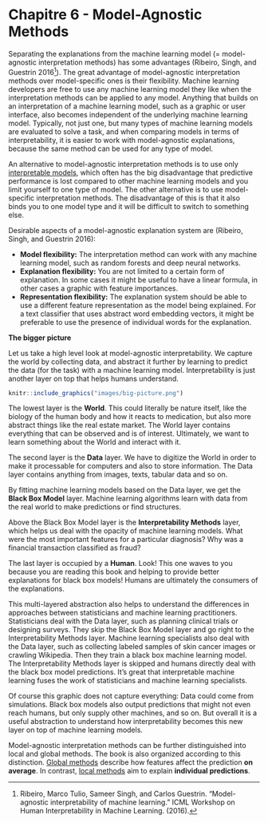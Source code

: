 # Chapitre 6 - Model-Agnostic Methods {#agnostic}

Separating the explanations from the machine learning model (= model-agnostic interpretation methods) has some advantages (Ribeiro, Singh, and Guestrin 2016[^Ribeiro2016]).
The great advantage of model-agnostic interpretation methods over model-specific ones is their flexibility.
Machine learning developers are free to use any machine learning model they like when the interpretation methods can be applied to any model.
Anything that builds on an interpretation of a machine learning model, such as a graphic or user interface, also becomes independent of the underlying machine learning model.
Typically, not just one, but many types of machine learning models are evaluated to solve a task, and when comparing models in terms of interpretability, it is easier to work with model-agnostic explanations, because the same method can be used for any type of model.

An alternative to model-agnostic interpretation methods is to use only [interpretable models](#simple), which often has the big disadvantage that predictive performance is lost compared to other machine learning models and you limit yourself to one type of model.
The other alternative is to use model-specific interpretation methods.
The disadvantage of this is that it also binds you to one model type and it will be difficult to switch to something else.

Desirable aspects of a model-agnostic explanation system are (Ribeiro, Singh, and Guestrin 2016):

- **Model flexibility:**
The interpretation method can work with any machine learning model, such as random forests and deep neural networks.
- **Explanation flexibility:**
You are not limited to a certain form of explanation.
In some cases it might be useful to have a linear formula, in other cases a graphic with feature importances.
- **Representation flexibility:**
The explanation system should be able to use a different feature representation as the model being explained.
For a text classifier that uses abstract word embedding vectors, it might be preferable to use the presence of individual words for the explanation.


**The bigger picture**

Let us take a high level look at model-agnostic interpretability.
We capture the world by collecting data, and abstract it further by learning to predict the data (for the task) with a machine learning model.
Interpretability is just another layer on top that helps humans understand.

```r
knitr::include_graphics("images/big-picture.png")
```

The lowest layer is the **World**.
This could literally be nature itself, like the biology of the human body and how it reacts to medication, but also more abstract things like the real estate market.
The World layer contains everything that can be observed and is of interest.
Ultimately, we want to learn something about the World and interact with it.

The second layer is the **Data** layer.
We have to digitize the World in order to make it processable for computers and also to store information.
The Data layer contains anything from images, texts, tabular data and so on.

By fitting machine learning models based on the Data layer, we get the **Black Box Model** layer.
Machine learning algorithms learn with data from the real world to make predictions or find structures.

Above the Black Box Model layer is the **Interpretability Methods** layer, which helps us deal with the opacity of machine learning models.
What were the most important features for a particular diagnosis?
Why was a financial transaction classified as fraud?

The last layer is occupied by a **Human**.
Look! This one waves to you because you are reading this book and helping to provide better explanations for black box models!
Humans are ultimately the consumers of the explanations.

This multi-layered abstraction also helps to understand the differences in approaches between statisticians and machine learning practitioners.
Statisticians deal with the Data layer, such as planning clinical trials or designing surveys.
They skip the Black Box Model layer and go right to the Interpretability Methods layer.
Machine learning specialists also deal with the Data layer, such as collecting labeled samples of skin cancer images or crawling Wikipedia.
Then they train a black box machine learning model.
The Interpretability Methods layer is skipped and humans directly deal with the black box model predictions.
It's great that interpretable machine learning fuses the work of statisticians and machine learning specialists.

Of course this graphic does not capture everything:
Data could come from simulations.
Black box models also output predictions that might not even reach humans, but only supply other machines, and so on.
But overall it is a useful abstraction to understand how interpretability becomes this new layer on top of machine learning models.

Model-agnostic interpretation methods can be further distinguished into local and global methods.
The book is also organized according to this distinction.
[Global methods](#global-methods) describe how features affect the prediction **on average**.
In contrast, [local methods](#local-methods) aim to explain **individual predictions**.


[^Ribeiro2016]: Ribeiro, Marco Tulio, Sameer Singh, and Carlos Guestrin. "Model-agnostic interpretability of machine learning." ICML Workshop on Human Interpretability in Machine Learning. (2016).
